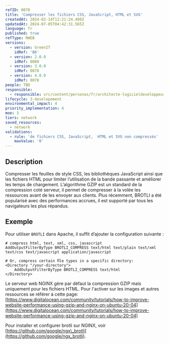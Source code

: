 ```yaml
---
refID: 0078
title: 'Compresser les fichiers CSS, JavaScript, HTML et SVG'
createdAt: 2024-02-14T12:21:24.409Z
updatedAt: 2024-07-05T04:42:31.565Z
language: fr
published: true
refType: RWEB
versions:
  - version: GreenIT
    idRef: '86'
  - version: 2.0.0
    idRef: 0080
  - version: 3.0.0
    idRef: 0078
  - version: 4.0.0
    idRef: 0078
people: TBD
responsible:
  - responsible: src/content/personas/fr/architecte-logicieldeveloppeur.mdx
lifecycle: 3-developement
environmental_impact: 4
priority_implementation: 4
moe: 3
tiers: network
saved_resources:
  - network
validations:
  - rule: 'de fichiers CSS, JavaScript,  HTML et SVG non compressés'
    maxValue: '0'
---
```


## Description

Compresser les feuilles de style CSS, les bibliothèques JavaScript ainsi que les fichiers HTML pour limiter l’utilisation de la bande passante et améliorer les temps de chargement.
L’algorithme GZIP est un standard de la compression coté serveur, il permet de compresser à la volée les ressources avant de les envoyer aux clients.
Plus récemment, BROTLI a été popularisé avec des performances accrues, il est supporté par tous les navigateurs les plus répandus.

## Exemple

Pour utiliser `BROTLI` dans Apache, il suffit d’ajouter la configuration suivante :

```
# compress html, text, xml, css, javascript
AddOutputFilterByType BROTLI_COMPRESS text/html text/plain text/xml text/css text/javascript application/javascript

# Or, compress certain ﬁle types in a specific directory:
<Directory "/your-directory">
    AddOutputFilterByType BROTLI_COMPRESS text/html
</Directory>
```

Le serveur web NGINX gère par défaut la compression GZIP mais uniquement pour les fichiers HTML.
Pour l'activer sur les images et autres ressources se référer à cette page: [https://www.digitalocean.com/community/tutorials/how-to-improve-website-performance-using-gzip-and-nginx-on-ubuntu-20-04](https://www.digitalocean.com/community/tutorials/how-to-improve-website-performance-using-gzip-and-nginx-on-ubuntu-20-04)

Pour installer et configurer brotli sur NGINX, voir [https://github.com/google/ngx\_brotli](https://github.com/google/ngx_brotli).
